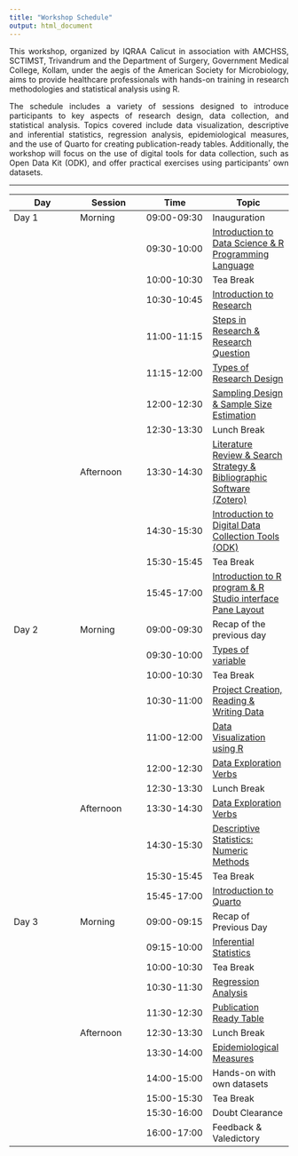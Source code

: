```yaml
---
title: "Workshop Schedule"
output: html_document
---
```


::: {style="text-align:justify"}
This workshop, organized by IQRAA Calicut in association with AMCHSS, SCTIMST, Trivandrum and the Department of Surgery, Government Medical College, Kollam, under the aegis of the American Society for Microbiology, aims to provide healthcare professionals with hands-on training in research methodologies and statistical analysis using R.

The schedule includes a variety of sessions designed to introduce participants to key aspects of research design, data collection, and statistical analysis. Topics covered include data visualization, descriptive and inferential statistics, regression analysis, epidemiological measures, and the use of Quarto for creating publication-ready tables. Additionally, the workshop will focus on the use of digital tools for data collection, such as Open Data Kit (ODK), and offer practical exercises using participants' own datasets.
:::

------------------------------------------------------------------------

| **Day** | **Session** | **Time** | **Topic** |
|-----------------|-----------------|-----------------|--------------------|
| Day 1 | Morning | 09:00-09:30 | Inauguration |
|  |  | 09:30-10:00 | [Introduction to Data Science & R Programming Language](https://amchss.github.io/rmda_book/intro_r.html) |
|  |  | 10:00-10:30 | Tea Break |
|  |  | 10:30-10:45 | [Introduction to Research](https://amchss.github.io/rmda_book/research_methods.html) |
|  |  | 11:00-11:15 | [Steps in Research & Research Question](https://amchss.github.io/rmda_book/research_quality_issues.html) |
|  |  | 11:15-12:00 | [Types of Research Design](https://amchss.github.io/rmda_book/study_design.html) |
|  |  | 12:00-12:30 | [Sampling Design & Sample Size Estimation](https://amchss.github.io/rmda_book/research_quality_issues.html#sampling-design-data-collection) |
|  |  | 12:30-13:30 | Lunch Break |
|  | Afternoon | 13:30-14:30 | [Literature Review & Search Strategy & Bibliographic Software (Zotero)](https://amchss.github.io/rmda_book/research_quality_issues.html#the-role-of-the-literature-review-in-research) |
|  |  | 14:30-15:30 | [Introduction to Digital Data Collection Tools (ODK)](https://amchss.github.io/rmda_book/digital_data.html) |
|  |  | 15:30-15:45 | Tea Break |
|  |  | 15:45-17:00 | [Introduction to R program & R Studio interface Pane Layout](https://amchss.github.io/rmda_book/intro_r.html#understanding-the-rstudio-environment) |
| Day 2 | Morning | 09:00-09:30 | Recap of the previous day |
|  |  | 09:30-10:00 | [Types of variable](https://amchss.github.io/rmda_book/statistical_methods.html#types-of-variables) |
|  |  | 10:00-10:30 | Tea Break |
|  |  | 10:30-11:00 | [Project Creation, Reading & Writing Data](https://amchss.github.io/rmda_book/intro_r.html#fundamentals-of-working-with-data) |
|  |  | 11:00-12:00 | [Data Visualization using R](https://amchss.github.io/rmda_book/statistical_methods.html#descriptive-statistics-graphical-methods) |
|  |  | 12:00-12:30 | [Data Exploration Verbs](https://amchss.github.io/rmda_book/intro_r.html#exploring-data-with-r) |
|  |  | 12:30-13:30 | Lunch Break |
|  | Afternoon | 13:30-14:30 | [Data Exploration Verbs](https://amchss.github.io/rmda_book/intro_r.html#dplyr-package) |
|  |  | 14:30-15:30 | [Descriptive Statistics: Numeric Methods](https://amchss.github.io/rmda_book/statistical_methods.html#descriptive-statistics-numerical-methods) |
|  |  | 15:30-15:45 | Tea Break |
|  |  | 15:45-17:00 | [Introduction to Quarto](https://amchss.github.io/rmda_book/quarto.html) |
| Day 3 | Morning | 09:00-09:15 | Recap of Previous Day |
|  |  | 09:15-10:00 | [Inferential Statistics](https://amchss.github.io/rmda_book/statistical_methods.html#inferential-statistics) |
|  |  | 10:00-10:30 | Tea Break |
|  |  | 10:30-11:30 | [Regression Analysis](https://amchss.github.io/rmda_book/statistical_methods.html#inferential-statistics-regression-analysis) |
|  |  | 11:30-12:30 | [Publication Ready Table](https://amchss.github.io/rmda_book/quarto.html#creating-publication-ready-tables-with-gtsummary) |
|  | Afternoon | 12:30-13:30 | Lunch Break |
|  |  | 13:30-14:00 | [Epidemiological Measures](https://amchss.github.io/rmda_book/epi_measures.html) |
|  |  | 14:00-15:00 | Hands-on with own datasets |
|  |  | 15:00-15:30 | Tea Break |
|  |  | 15:30-16:00 | Doubt Clearance |
|  |  | 16:00-17:00 | Feedback & Valedictory |
